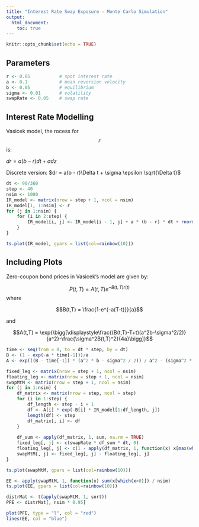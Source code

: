 ```yaml
---
title: "Interest Rate Swap Exposure - Monte Carlo Simulation"
output: 
  html_document:
    toc: true
---
```


```r
knitr::opts_chunk$set(echo = TRUE)
```

## Parameters

```r
r <- 0.05           # spot interest rate
a <- 0.1            # mean reversion velocity
b <- 0.05           # equilibrium
sigma <- 0.01       # volatility
swapRate <- 0.05    # swap rate
```

## Interest Rate Modelling

Vasicek model, the rocess for $$r$$ is:

$dr = a(b - r)dt + \sigma dz$

Discrete version:
$dr = a(b - r)\Delta t + \sigma \epsilon \sqrt{\Delta t}$

```r
dt <- 90/360
step <- 40
nsim <- 1000
IR_model <- matrix(nrow = step + 1, ncol = nsim)
IR_model[1, 1:nsim] <- r
for (j in 1:nsim) {
    for (i in 2:step) {
        IR_model[i, j] <- IR_model[i - 1, j] + a * (b - r) * dt + rnorm(1) * sqrt(dt) * sigma
    }
}

ts.plot(IR_model, gpars = list(col=rainbow(10)))
```

## Including Plots

Zero-coupon bond prices in Vasicek’s model are given by:

$$P(t,T) = A(t,T)e^{-B(t,T)r(t)}$$
where

$$B(t,T) = \frac{1-e^{-a(T-t)}}{a}$$

and

$$A(t,T) = \exp{\bigg[\displaystyle\frac{(B(t,T)-T+t)(a^2b-\sigma^2/2)}{a^2}-\frac{\sigma^2B(t,T)^2}{4a}\bigg]}$$

```r
time <- seq(from = 0, to = dt * step, by = dt)
B <- (1 - exp(-a * time[-1]))/a
A <- exp(((B - time[-1]) * (a^2 * b - sigma^2 / 2)) / a^2 - (sigma^2 * B^2 / (4 * a)))

fixed_leg <- matrix(nrow = step + 1, ncol = nsim)
floating_leg <- matrix(nrow = step + 1, ncol = nsim)
swapMtM <- matrix(nrow = step + 1, ncol = nsim)
for (j in 1:nsim) {
    df_matrix <- matrix(nrow = step, ncol = step)
    for (i in 1:step) {
        df_length <- step - i + 1
        df <- A[i] * exp(-B[i] * IR_model[1:df_length, j])
        length(df) <- step
        df_matrix[, i] <- df
    }
    
    df_sum <- apply(df_matrix, 1, sum, na.rm = TRUE)
    fixed_leg[, j] <- c(swapRate * df_sum * dt, 0)
    floating_leg[, j] <- c(1 - apply(df_matrix, 1, function(x) x[max(which(!is.na(x)))]), 0)
    swapMtM[, j] <- fixed_leg[, j] - floating_leg[, j]
}

ts.plot(swapMtM, gpars = list(col=rainbow(10)))
```


```r
EE <- apply(swapMtM, 1, function(x) sum(x[which(x>0)]) / nsim)
ts.plot(EE, gpars = list(col=rainbow(10)))

distrMat <- t(apply(swapMtM, 1, sort))
PFE <- distrMat[, nsim * 0.95]

plot(PFE, type = "l", col = "red")
lines(EE, col = "blue")
```
